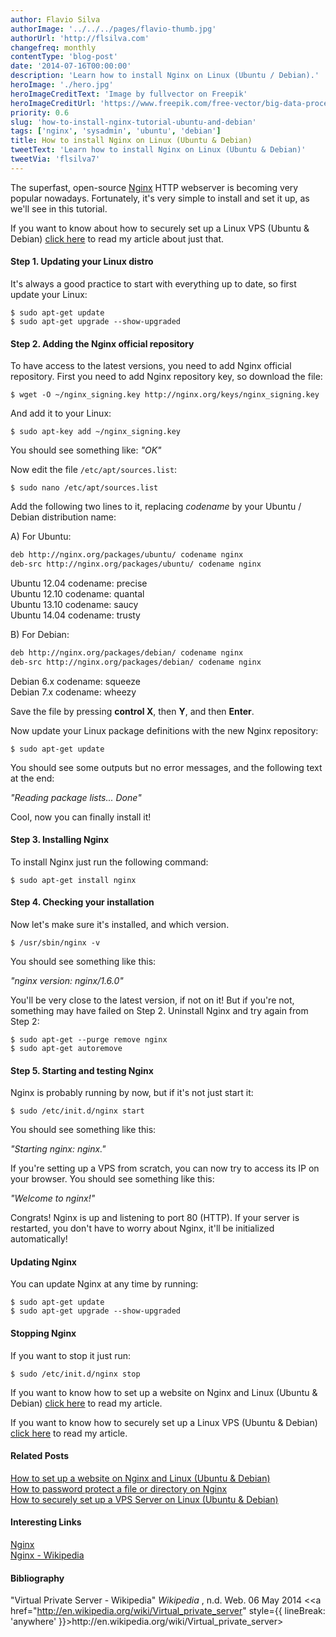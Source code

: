 ```yaml
---
author: Flavio Silva
authorImage: '../../../pages/flavio-thumb.jpg'
authorUrl: 'http://flsilva.com'
changefreq: monthly
contentType: 'blog-post'
date: '2014-07-16T00:00:00'
description: 'Learn how to install Nginx on Linux (Ubuntu / Debian).'
heroImage: './hero.jpg'
heroImageCreditText: 'Image by fullvector on Freepik'
heroImageCreditUrl: 'https://www.freepik.com/free-vector/big-data-processing-concept-server-room-blockchain-technology-token-access_3629651.htm#&position=11&from_view=undefined'
priority: 0.6
slug: 'how-to-install-nginx-tutorial-ubuntu-and-debian'
tags: ['nginx', 'sysadmin', 'ubuntu', 'debian']
title: How to install Nginx on Linux (Ubuntu & Debian)
tweetText: 'Learn how to install Nginx on Linux (Ubuntu & Debian)'
tweetVia: 'flsilva7'
---
```



The superfast, open-source [Nginx](http://nginx.org/) HTTP webserver is becoming very popular nowadays.
Fortunately, it's very simple to install and set it up, as we'll see in this tutorial.

If you want to know about how to securely set up a Linux VPS (Ubuntu & Debian) [click here](/blog/how-to-securely-set-up-vps-server-tutorial-ubuntu-and-debian/) to read my article about just that.

<WarningBoxNoRunDollarSign />

#### Step 1. Updating your Linux distro

It's always a good practice to start with everything up to date, so first update your Linux:

```shell
$ sudo apt-get update
$ sudo apt-get upgrade --show-upgraded
```

#### Step 2. Adding the Nginx official repository

To have access to the latest versions, you need to add Nginx official repository.
First you need to add Nginx repository key, so download the file:

```shell
$ wget -O ~/nginx_signing.key http://nginx.org/keys/nginx_signing.key
```

And add it to your Linux:

```shell
$ sudo apt-key add ~/nginx_signing.key
```

You should see something like: _"OK"_

Now edit the file `/etc/apt/sources.list`:

```shell
$ sudo nano /etc/apt/sources.list
```

Add the following two lines to it, replacing _codename_ by your Ubuntu / Debian distribution name:

A) For Ubuntu:

```bash
deb http://nginx.org/packages/ubuntu/ codename nginx
deb-src http://nginx.org/packages/ubuntu/ codename nginx
```

Ubuntu 12.04 codename: precise<br />
Ubuntu 12.10 codename: quantal<br />
Ubuntu 13.10 codename: saucy<br />
Ubuntu 14.04 codename: trusty

B) For Debian:

```bash
deb http://nginx.org/packages/debian/ codename nginx
deb-src http://nginx.org/packages/debian/ codename nginx
```

Debian 6.x codename: squeeze<br />
Debian 7.x codename: wheezy

Save the file by pressing **control X**, then **Y**, and then **Enter**.

Now update your Linux package definitions with the new Nginx repository:

```shell
$ sudo apt-get update
```

You should see some outputs but no error messages, and the following text at the end:

_"Reading package lists... Done"_

Cool, now you can finally install it!

#### Step 3. Installing Nginx

To install Nginx just run the following command:

```shell
$ sudo apt-get install nginx
```

#### Step 4. Checking your installation

Now let's make sure it's installed, and which version.

```shell
$ /usr/sbin/nginx -v
```

You should see something like this:

_"nginx version: nginx/1.6.0"_

You'll be very close to the latest version, if not on it! But if you're not, something may have failed on Step 2.
Uninstall Nginx and try again from Step 2:

```shell
$ sudo apt-get --purge remove nginx
$ sudo apt-get autoremove
```

#### Step 5. Starting and testing Nginx

Nginx is probably running by now, but if it's not just start it:

```shell
$ sudo /etc/init.d/nginx start
```

You should see something like this:

_"Starting nginx: nginx."_

If you're setting up a VPS from scratch, you can now try to access its IP on your browser.
You should see something like this:

_"Welcome to nginx!"_

Congrats!
Nginx is up and listening to port 80 (HTTP).
If your server is restarted, you don't have to worry about Nginx, it'll be initialized automatically!

#### Updating Nginx

You can update Nginx at any time by running:

```shell
$ sudo apt-get update
$ sudo apt-get upgrade --show-upgraded
```

#### Stopping Nginx

If you want to stop it just run:

```shell
$ sudo /etc/init.d/nginx stop
```

If you want to know how to set up a website on Nginx and Linux (Ubuntu & Debian) [click here](/blog/how-to-configure-a-website-on-nginx-and-linux-tutorial/) to read my article.

If you want to know how to securely set up a Linux VPS (Ubuntu & Debian) [click here](/blog/how-to-securely-set-up-vps-server-tutorial-ubuntu-and-debian/) to read my article.

#### Related Posts

[How to set up a website on Nginx and Linux (Ubuntu & Debian)](/blog/how-to-configure-a-website-on-nginx-and-linux-tutorial/)<br />
[How to password protect a file or directory on Nginx](/blog/how-to-password-protect-file-directory-nginx/)<br />
[How to securely set up a VPS Server on Linux (Ubuntu & Debian)](/blog/how-to-securely-set-up-vps-server-tutorial-ubuntu-and-debian/)

#### Interesting Links

[Nginx](http://nginx.org/)<br />
[Nginx - Wikipedia](http://en.wikipedia.org/wiki/Nginx)

#### Bibliography

"Virtual Private Server - Wikipedia" _Wikipedia_ , n.d. Web. 06 May 2014 &#60;<a href="http://en.wikipedia.org/wiki/Virtual_private_server" style={{ lineBreak: 'anywhere' }}>ht<span />tp://en.wikipedia.org/wiki/Virtual_private_server</a>&#62;
